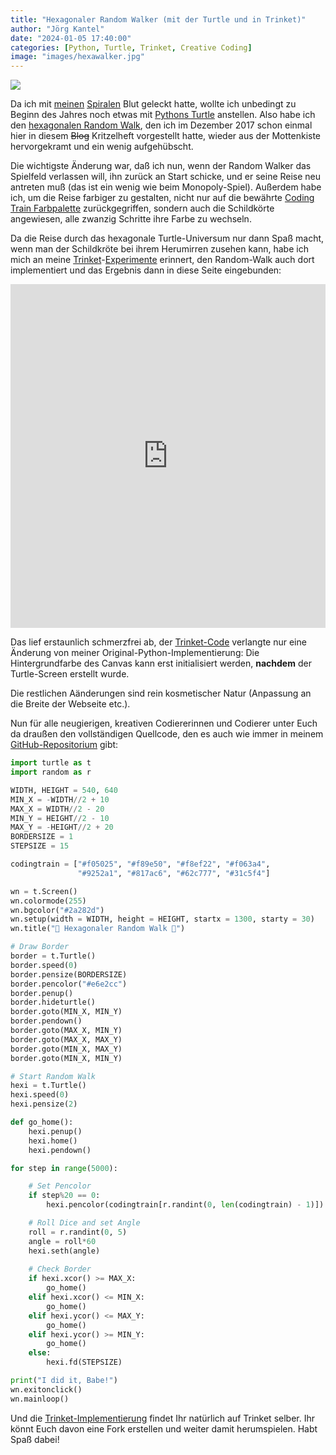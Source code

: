 ```yaml
---
title: "Hexagonaler Random Walker (mit der Turtle und in Trinket)"
author: "Jörg Kantel"
date: "2024-01-05 17:40:00"
categories: [Python, Turtle, Trinket, Creative Coding]
image: "images/hexawalker.jpg"
---
```


[![](images/hexawalker-b.jpg)](https://www.flickr.com/photos/schockwellenreiter/53441590727/)

Da ich mit [meinen](https://kantel.github.io/posts/2023122201_turtle_spirale/) [Spiralen](https://kantel.github.io/posts/2023122802_mehr_farben_mehr_ecken/) Blut geleckt hatte, wollte ich unbedingt zu Beginn des Jahres noch etwas mit [Pythons Turtle](http://cognitiones.kantel-chaos-team.de/programmierung/python/turtlepython.html) anstellen. Also habe ich den [hexagonalen Random Walk](http://blog.schockwellenreiter.de/2017/12/2017121304.html), den ich im Dezember 2017 schon einmal hier in diesem ~~Blog~~ Kritzelheft vorgestellt hatte, wieder aus der Mottenkiste hervorgekramt und ein wenig aufgehübscht.

Die wichtigste Änderung war, daß ich nun, wenn der Random Walker das Spielfeld verlassen will, ihn zurück an Start schicke, und er seine Reise neu antreten muß (das ist ein wenig wie beim Monopoly-Spiel). Außerdem habe ich, um die Reise farbiger zu gestalten, nicht nur auf die bewährte [Coding Train Farbpalette](http://cognitiones.kantel-chaos-team.de/multimedia/farbpaletten/codingtrainfarben.html) zurückgegriffen, sondern auch die Schildkörte angewiesen, alle zwanzig Schritte ihre Farbe zu wechseln.

Da die Reise durch das hexagonale Turtle-Universum nur dann Spaß macht, wenn man der Schildkröte bei ihrem Herumirren zusehen kann, habe ich mich an meine [Trinket](http://cognitiones.kantel-chaos-team.de/programmierung/python/trinket.html)-[Experimente](https://kantel.github.io/#category=Trinket) erinnert, den Random-Walk auch dort implementiert und das Ergebnis dann in diese Seite eingebunden:

<iframe src="https://trinket.io/embed/python/5a5da6439d?outputOnly=true" width="100%" height="550" frameborder="0" marginwidth="0" marginheight="0" allowfullscreen></iframe>

Das lief erstaunlich schmerzfrei ab, der [Trinket-Code](https://trinket.io/library/trinkets/5a5da6439d) verlangte nur eine Änderung von meiner Original-Python-Implementierung: Die Hintergrundfarbe des Canvas kann erst initialisiert werden, **nachdem** der Turtle-Screen erstellt wurde.

Die restlichen Aänderungen sind rein kosmetischer Natur (Anpassung an die Breite der Webseite etc.).

Nun für alle neugierigen, kreativen Codiererinnen und Codierer unter Euch da draußen den vollständigen Quellcode, den es auch wie immer in meinem [GitHub-Repositorium](https://github.com/kantel/turtlepy/blob/master/sources/hexrandomwalk3.py) gibt:

```python
import turtle as t
import random as r

WIDTH, HEIGHT = 540, 640
MIN_X = -WIDTH//2 + 10
MAX_X = WIDTH//2 - 20
MIN_Y = HEIGHT//2 - 10
MAX_Y = -HEIGHT//2 + 20 
BORDERSIZE = 1
STEPSIZE = 15

codingtrain = ["#f05025", "#f89e50", "#f8ef22", "#f063a4",
               "#9252a1", "#817ac6", "#62c777", "#31c5f4"]

wn = t.Screen()
wn.colormode(255)
wn.bgcolor("#2a282d")
wn.setup(width = WIDTH, height = HEIGHT, startx = 1300, starty = 30)
wn.title("🐢 Hexagonaler Random Walk 🐢")

# Draw Border
border = t.Turtle()
border.speed(0)
border.pensize(BORDERSIZE)
border.pencolor("#e6e2cc")
border.penup()
border.hideturtle()
border.goto(MIN_X, MIN_Y)
border.pendown()
border.goto(MAX_X, MIN_Y)
border.goto(MAX_X, MAX_Y)
border.goto(MIN_X, MAX_Y)
border.goto(MIN_X, MIN_Y)

# Start Random Walk
hexi = t.Turtle()
hexi.speed(0)
hexi.pensize(2)

def go_home():
    hexi.penup()
    hexi.home()
    hexi.pendown()

for step in range(5000):

    # Set Pencolor
    if step%20 == 0:
        hexi.pencolor(codingtrain[r.randint(0, len(codingtrain) - 1)])

    # Roll Dice and set Angle
    roll = r.randint(0, 5)
    angle = roll*60
    hexi.seth(angle)
    
    # Check Border
    if hexi.xcor() >= MAX_X:
        go_home()
    elif hexi.xcor() <= MIN_X:
        go_home()
    elif hexi.ycor() <= MAX_Y:
        go_home()
    elif hexi.ycor() >= MIN_Y:
        go_home()
    else:
        hexi.fd(STEPSIZE)

print("I did it, Babe!")
wn.exitonclick()
wn.mainloop()
```

Und die [Trinket-Implementierung](https://trinket.io/python/5a5da6439d) findet Ihr natürlich auf Trinket selber. Ihr könnt Euch davon eine Fork erstellen und weiter damit herumspielen. Habt Spaß dabei!